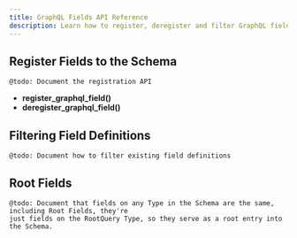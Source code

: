 ```yaml
---
title: GraphQL Fields API Reference
description: Learn how to register, deregister and filter GraphQL fields
---
```


## Register Fields to the Schema

`@todo: Document the registration API`

- **register_graphql_field()**
- **deregister_graphql_field()**

## Filtering Field Definitions

`@todo: Document how to filter existing field definitions`

## Root Fields

```
@todo: Document that fields on any Type in the Schema are the same, including Root Fields, they're
just fields on the RootQuery Type, so they serve as a root entry into the Schema.
```
